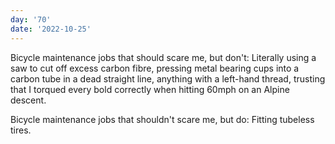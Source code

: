 ```yaml
---
day: '70'
date: '2022-10-25'
---
```


Bicycle maintenance jobs that should scare me, but don't: Literally using a saw to cut off excess carbon fibre, pressing metal bearing cups into a carbon tube in a dead straight line, anything with a left-hand thread, trusting that I torqued every bold correctly when hitting 60mph on an Alpine descent.

Bicycle maintenance jobs that shouldn't scare me, but do: Fitting tubeless tires.
